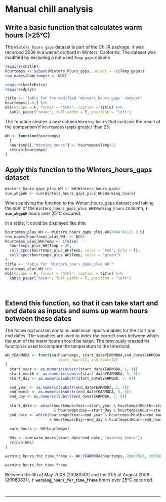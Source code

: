 # Manual chill analysis

## Write a basic function that calculates warm hours (\>25°C)

The `Winters_hours_gaps` dataset is part of the ChillR package. It was recorded 2008 in a walnut orchard in Winters, California. The dataset was modified by excluding a not used `Temp_gaps` column.

```r
require(chillR)
hourtemps <- subset(Winters_hours_gaps, select = -c(Temp_gaps))
row.names(hourtemps) <- NULL

require(kableExtra)
require(dplyr)

title <- "Table for the modified `Winters_hours_gaps` dataset"
hourtemps[1:5,] %>%
kbl(escape = F, format = "html", caption = title) %>%
  kable_paper("hover", full_width = T, position = "left")
```

The function creates a new column `Warming_hours` that contains the result of the comparison if `hourtemps$Temp`is greater than 25.

```r
WH <- function(hourtemps)
  {
  hourtemps[,"Warming_hours"] <- hourtemps$Temp>25
  return(hourtemps)
}
```

## Apply this function to the Winters_hours_gaps dataset

```r
Winters_hours_gaps_plus_WH <- WH(Winters_hours_gaps)
sum_whgpWH <- sum(Winters_hours_gaps_plus_WH$Warming_hours)
```
When applying the function to the Winter_hours_gaps dataset and taking the sum of the `Winters_hours_gaps_plus_WH$Warming_hours` coloumn, **`r sum_whgpWH`** hours over 25°C occured.\

In a table, it could be displayed like this:\

```r
hourtemps_plus_WH <- Winters_hours_gaps_plus_WH[4004:4013, 1:5]
row.names(hourtemps_plus_WH) <- NULL
hourtemps_plus_WH$Temp <- ifelse(
  hourtemps_plus_WH$Temp > 25,
  cell_spec(hourtemps_plus_WH$Temp, color = "red", bold = T),
  cell_spec(hourtemps_plus_WH$Temp, color = "green")
)
title <- "Table for `Winters_hours_gaps_plus_WH`"
hourtemps_plus_WH %>% 
kbl(escape = F, format = "html", caption = title) %>%
  kable_paper("hover", full_width = T, position = "left")
```
\

## Extend this function, so that it can take start and end dates as inputs and sums up warm hours between these dates

The following function contains additional input variables for the start and end dates. The variables are used to index the correct rows between which the sum of the warm hours should be taken. The previously created `WH` function is used to compare the temperature to the threshold.
```r
WH_YEARMODA <- function(hourtemps, start_dateYEARMODA,end_dateYEARMODA,
                        start_hour=12, end_hour=12)
{
  start_year <- as.numeric(substr(start_dateYEARMODA, 1, 4))
  start_month <- as.numeric(substr(start_dateYEARMODA, 5, 6))
  start_day <- as.numeric(substr(start_dateYEARMODA, 7, 8))

  end_year <- as.numeric(substr(end_dateYEARMODA, 1, 4))
  end_month <- as.numeric(substr(end_dateYEARMODA, 5, 6))
  end_day <- as.numeric(substr(end_dateYEARMODA, 7, 8))
  
  start_date <- which(hourtemps$Year==start_year & hourtemps$Month==start_month
                      & hourtemps$Day==start_day & hourtemps$Hour==start_hour)
  end_date <- which(hourtemps$Year==end_year & hourtemps$Month==end_month
                    & hourtemps$Day==end_day & hourtemps$Hour==end_hour)
  
  warm_hours <- WH(hourtemps)
  
  WHs <- sum(warm_hours[start_date:end_date, "Warming_hours"])
  return(WHs)
}

warming_hours_for_time_frame <- WH_YEARMODA(hourtemps, 20080501, 20080831)

warming_hours_for_time_frame
```

Between the 1th of May 2008 (20080501) and the 31th of August 2008 (20080831), **`r warming_hours_for_time_frame`** hours over 25°C occurred.


\
<hr />